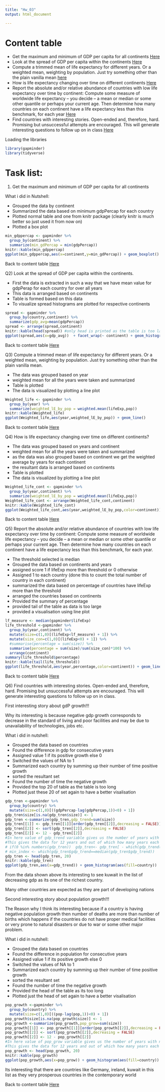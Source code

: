 ```yaml
---
title: "Hw_03"
output: html_document

---
```



<a name="content">
</a>

# Content table

- Get the maximum and minimum of GDP per capita for all continents [Here](#Header1)
- Look at the spread of GDP per capita within the continents [Here](#Header2)
- Compute a trimmed mean of life expectancy for different years. Or a weighted mean, weighting by population. Just try something other than the plain vanilla mean [here](#Header3)
- How is life expectancy changing over time on different continents [Here](#Header4)
- Report the absolute and/or relative abundance of countries with low life expectancy over time by continent: Compute some measure of worldwide life expectancy – you decide – a mean or median or some other quantile or perhaps your current age. Then determine how many countries on each continent have a life expectancy less than this benchmark, for each year [Here](#Header5)
- Find countries with interesting stories. Open-ended and, therefore, hard. Promising but unsuccessful attempts are encouraged. This will generate interesting questions to follow up on in class [Here](#Header6)


Loading the libraries
```r
library(gapminder)
library(tidyverse)
```


<a name="Header1">
</a>

# Task list:

1) Get the maximum and minimum of GDP per capita for all continents

What i did in Nutshell:

- Grouped the data by continent
- Summarized the data based on minimum gdpPercap for each country
- Plotted normal table and one from knitr package (clearly knitr is much better so just used it from now on)
- Plotted a box plot  

<div class="twoC">
```r
min_gdppercap <- gapminder %>% 
  group_by(continent) %>% 
  summarize(min_gdPercap = min(gdpPercap))
knitr::kable(min_gdppercap)
ggplot(min_gdppercap,aes(x=continent,y=min_gdPercap)) + geom_boxplot()
```

</div>
<div class="clearer"></div>

<style type="text/css">
.twoC {width: 100%}
.clearer {clear: both}
.twoC .table {max-width: 50%; float: right}
.twoC img {max-width: 50%; float: left}
</style>

Back to content table [Here](#content)

<a name="Header2">
</a>

Q2) Look at the spread of GDP per capita within the continents.

- First the data is extracted in such a way that we have mean value for gdpPerap for each country for over all years
- This data is arranged based on continents
- Table is formed based on this data
- To visualize spread histograms are plotted for respective continents

```r
spread <- gapminder %>%
  group_by(country,continent) %>%
  summarize(gdp_avg=mean(gdpPercap))
spread <- arrange(spread,continent)
knitr::kable(head(spread)) #only head is printed as the table is too large
ggplot(spread,aes(x=gdp_avg))  + facet_wrap(~ continent) + geom_histogram()
```


Back to content table [Here](#content)

<a name="Header3">
</a>

Q3) Compute a trimmed mean of life expectancy for different years. Or a weighted mean, weighting by population. Just try something other than the plain vanilla mean.

- The data was grouped based on year
- weighted mean for all the years were taken and summarized
- Table is plotted
- The data is visualized by plotting a line plot 

```r
Weighted_life <- gapminder %>% 
  group_by(year) %>% 
  summarize(weighted_lE_by_pop = weighted.mean(lifeExp,pop))
knitr::kable(Weighted_life)
ggplot(Weighted_life,aes(year,weighted_lE_by_pop)) + geom_line()
```


Back to content table [Here](#content)

<a name="Header4">
</a>


Q4) How is life expectancy changing over time on different continents?

- The data was grouped based on years and continent
- weighted mean for all the years were taken and summarized
- as the data was also grouped based on continent we get the weighted average by years for each continent
- the resultant data is arranged based on continents
- Table is plotted
- The data is visualized by plotting a line plot 

```r
Weighted_life_cont <- gapminder %>% 
  group_by(year,continent) %>% 
  summarize(weighted_lE_by_pop = weighted.mean(lifeExp,pop))
Weighted_life_cont <- arrange(Weighted_life_cont,continent)
knitr::kable(Weighted_life_cont)
ggplot(Weighted_life_cont,aes(year,weighted_lE_by_pop,color=continent)) + geom_line()
```


Back to content table [Here](#content)

<a name="Header5">
</a>

Q5) Report the absolute and/or relative abundance of countries with low life expectancy over time by continent: Compute some measure of worldwide life expectancy – you decide – a mean or median or some other quantile or perhaps your current age. Then determine how many countries on each continent have a life expectancy less than this benchmark, for each year.

- The threshold selected is median
- Grouped the data based on continents and years 
- assigned score 1 if lifeExp more than threshold or 0 otherwise
- Assigned 1 to each country (done this to count the total number of country in each continent)
- summarized the data based on percentage of countries have lifeExp more than the threshold
- arranged the countries based on continents
- Provided the summary of percentage 
- provided tail of the table as data is too large
- provided a visualisation using line plot

```r
lf_measure <- median(gapminder$lifeExp)
life_threshold <-gapminder %>% 
  group_by(year,continent) %>% 
  mutate(size=c(1,0)[(lifeExp<lf_measure) + 1]) %>%
  mutate(size_con=c(1,0)[(lifeExp<0) + 1]) %>% 
  #summarise(percentage = sum(size)) %>% 
  summarise(percentage = sum(size)/sum(size_con)*100) %>% 
  arrange(continent)
summary(life_threshold$percentage)
knitr::kable(tail(life_threshold))
ggplot(life_threshold,aes(year,percentage,color=continent)) + geom_line()
```


Back to content table [Here](#content)

<a name="Header6">
</a>

Q6) Find countries with interesting stories. Open-ended and, therefore, hard. Promising but unsuccessful attempts are encouraged. This will generate interesting questions to follow up on in class.

First interesting story about gdP growth!!!

Why its interesting is because negative gdp growth corresponds to decrease in the standard of living and poor facilities and may be due to unavailability of technologies, jobs etc.

What i did in nutshell:

- Grouped the data based on countries
- Found the difference in gdp for consecutive years
- Assigned value 1 if its positive growth else 0
- Switched the values of NA to 1
- Summarized each country by summing up their number of time positive growth
- sorted the resultant set
- Found the number of time the negative growth
- Provided the top 20 of table as the table is too long
- Plotted just these 20 of set again to have a better visalisation


```r
gdp_tren <-gapminder %>% 
  group_by(country) %>% 
  mutate(size=c(1,0)[((gdpPercap-lag(gdpPercap,1))<0) + 1])
gdp_tren$size[is.na(gdp_tren$size)] <- 1
gdp_tren <-summarize(gdp_tren,gdp_trend=sum(size))
gdp_tren[[1]] <- gdp_tren[[1]][order(gdp_tren[[2]],decreasing = FALSE)]
gdp_tren[[2]] <- sort(gdp_tren[[2]],decreasing = FALSE)
gdp_tren[[2]] <- 12 - gdp_tren[[2]]
#In here value of gdp_trend variable gives us the number of years with negative gdp Growth for the countries
#This gives the data for 12 years and out of which how many years each country had negative gdp growth
# if(0 %in% numbers(gdp_tren))  gdp_tren<- gdp_tren[ - which(gdp_trend(gdp_tren) == 0)]
# min_index <- which(gdp_tren$gdp_trend==median(gdp_tren$gdp_trend))
gdp_tren <- head(gdp_tren, 20)
knitr::kable(gdp_tren)
ggplot(gdp_tren,aes(x=gdp_trend)) + geom_histogram(aes(fill=country)) 
```


From the data shown above its interesting to see kuwait in the list of decreasing gdp as its one of the richest country.

Many other countries are expected as they are part of developing nations

Second interesting story about population growth!!!

The Reason why I think its interesting because if a country is having negative population growth then number of deaths are more than number of births which happens if the countries do not have proper medical facilities or very prone to natural disasters or due to war or some other major problem. 

What i did in nutshell:

- Grouped the data based on countries
- Found the difference in population for consecutive years
- Assigned value 1 if its positive growth else 0
- Switched the values of NA to 1
- Summarized each country by summing up their number of time positive growth
- sorted the resultant set
- Found the number of time the negative growth
- Provided the head of the table as its too long
- Plotted just the head of set again to have a better visalisation

```r
pop_growth <-gapminder %>% 
  group_by(country) %>%
  mutate(size=c(1,0)[((pop-lag(pop,1))<0) + 1])
pop_growth$size[is.na(pop_growth$size)] <- 1
pop_growth <-summarize(pop_growth,pop_grow=sum(size))
pop_growth[[1]] <- pop_growth[[1]][order(pop_growth[[2]],decreasing = FALSE)]
pop_growth[[2]] <- sort(pop_growth[[2]],decreasing = FALSE)
pop_growth[[2]] <- 12 - pop_growth[[2]]
#In here value of pop_grow variable gives us the number of years with negative population Growth for the countries
#This gives the data for 12 years and out of which how many years each country had negative population growth
pop_growth <- head(pop_growth, 20)
knitr::kable(pop_growth)
ggplot(pop_growth,aes(x=pop_grow)) + geom_histogram(aes(fill=country)) 
```

Its interesting that there are countries like Germany, ireland, kuwait in this list as they very prosperous countries in the contemporary world

Back to content table [Here](#content)
